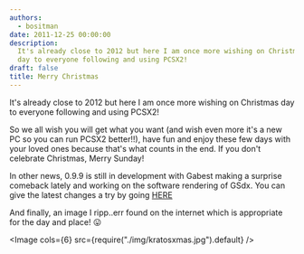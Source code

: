 ```yaml
---
authors:
  - bositman
date: 2011-12-25 00:00:00
description:
  It's already close to 2012 but here I am once more wishing on Christmas
  day to everyone following and using PCSX2!
draft: false
title: Merry Christmas
---
```


It's already close to 2012 but here I am once more wishing on Christmas day to everyone following and using PCSX2!

<!-- truncate -->

So we all wish you will get what you want (and wish even more it's a new PC so you can run PCSX2 better!!), have fun and enjoy these few days with your loved ones because that's what counts in the end. If you don't celebrate Christmas, Merry Sunday!

In other news, 0.9.9 is still in development with Gabest making a surprise comeback lately and working on the software rendering of GSdx. You can give the latest changes a try by going [HERE](/downloads)

And finally, an image I ripp..err found on the internet which is
appropriate for the day and place! 😛

<Image cols={6} src={require("./img/kratosxmas.jpg").default} />
